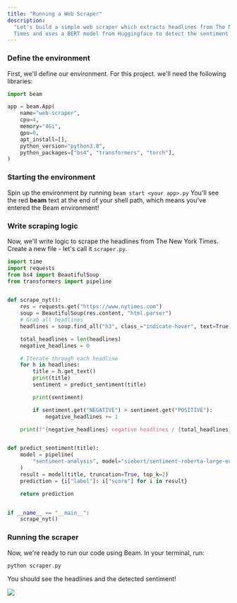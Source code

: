 ```yaml
---
title: "Running a Web Scraper"
description:
  "Let's build a simple web scraper which extracts headlines from The New York
  Times and uses a BERT model from Huggingface to detect the sentiment of each."
---
```


### Define the environment

First, we'll define our environment. For this project. we'll need the following
libraries:

```python app.py
import beam

app = beam.App(
    name="web-scraper",
    cpu=4,
    memory="4Gi",
    gpu=0,
    apt_install=[],
    python_version="python3.8",
    python_packages=["bs4", "transformers", "torch"],
)
```

### Starting the environment

Spin up the environment by running `beam start <your app>.py` You'll see the red
**beam** text at the end of your shell path, which means you've entered the Beam
environment!

### Write scraping logic

Now, we'll write logic to scrape the headlines from The New York Times. Create a
new file - let's call it `scraper.py`.

```python scraper.py
import time
import requests
from bs4 import BeautifulSoup
from transformers import pipeline


def scrape_nyt():
    res = requests.get("https://www.nytimes.com")
    soup = BeautifulSoup(res.content, "html.parser")
    # Grab all headlines
    headlines = soup.find_all("h3", class_="indicate-hover", text=True)

    total_headlines = len(headlines)
    negative_headlines = 0

    # Iterate through each headline
    for h in headlines:
        title = h.get_text()
        print(title)
        sentiment = predict_sentiment(title)

        print(sentiment)

        if sentiment.get("NEGATIVE") > sentiment.get("POSITIVE"):
            negative_headlines += 1

    print(f"{negative_headlines} negative headlines / {total_headlines} total")


def predict_sentiment(title):
    model = pipeline(
        "sentiment-analysis", model="siebert/sentiment-roberta-large-english"
    )
    result = model(title, truncation=True, top_k=2)
    prediction = {i["label"]: i["score"] for i in result}

    return prediction


if __name__ == "__main__":
    scrape_nyt()
```

### Running the scraper

Now, we're ready to run our code using Beam. In your terminal, run:

```
python scraper.py
```

You should see the headlines and the detected sentiment!

![](/img-beam/beam/getting-started/sentiment.png)
